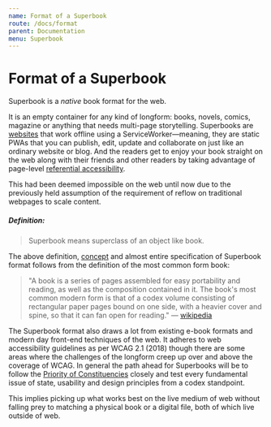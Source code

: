 ```yaml
---
name: Format of a Superbook
route: /docs/format
parent: Documentation
menu: Superbook
---
```

# Format of a Superbook

Superbook is a *native* book format for the web. 

It is an empty container for any kind of longform: books, novels, comics, magazine or anything that needs multi-page storytelling. Superbooks are [websites](https://bubblin.io/blog/superbooks-are-websites) that work offline using a ServiceWorker—meaning, they are static PWAs that you can publish, edit, update and collaborate on just like an ordinary website or blog. And the readers get to enjoy your book straight on the web along with their friends and other readers by taking advantage of page-level [referential accessibility](https://bubblin.io/blog/referential-accessibility). 

This had been deemed impossible on the web until now due to the previously held assumption of the requirement of reflow on traditional webpages to scale content. 

##### Definition:

> Superbook means superclass of an object like book.

The above definition, [concept](https://bubblin.io/docs/concept) and almost entire specification of Superbook format follows from the definition of the most common form book:

> "A book is a series of pages assembled for easy portability and reading, as well as the composition contained in it. The book's most common modern form is that of a codex volume consisting of rectangular paper pages bound on one side, with a heavier cover and spine, so that it can fan open for reading." — <a href="https://en.wikipedia.org/wiki/Book" rel="nofollow">wikipedia</a> 

The Superbook format also draws a lot from existing e-book formats and modern day front-end techniques of the web. It adheres to web accessibility guidelines as per WCAG 2.1 (2018) though there are some areas where the challenges of the longform creep up over and above the coverage of WCAG. In general the path ahead for Superbooks will be to follow the [Priority of Constituencies](https://www.w3.org/TR/html-design-principles/#priority-of-constituencies) closely and test every fundamental issue of state, usability and design principles from a codex standpoint. 

This implies picking up what works best on the live medium of web without falling prey to matching a physical book or a digital file, both of which live outside of web.  
